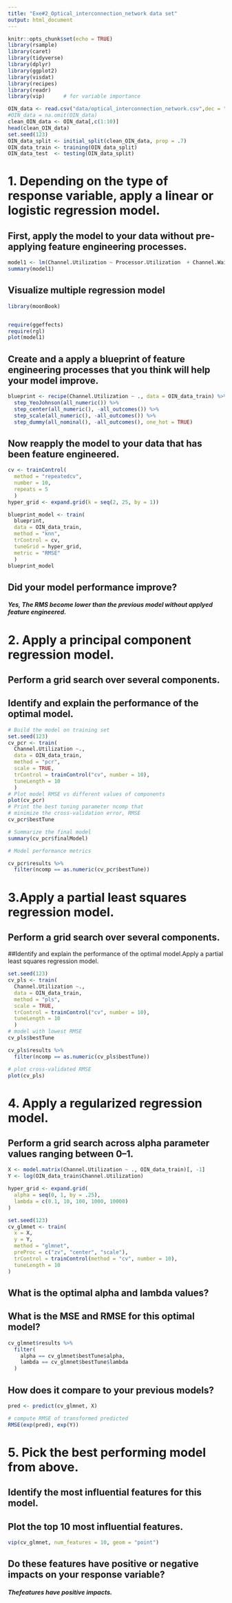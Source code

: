 ```yaml
---
title: "Exe#2_Optical_interconnection_network data set"
output: html_document
---
```


```r
knitr::opts_chunk$set(echo = TRUE)
library(rsample)
library(caret)
library(tidyverse)
library(dplyr)    
library(ggplot2)  
library(visdat)
library(recipes) 
library(readr)
library(vip)      # for variable importance
```

```r
OIN_data <- read.csv("data/optical_interconnection_network.csv",dec = ",", sep = ";" )
#OIN_data = na.omit(OIN_data)
clean_OIN_data <- OIN_data[,c(1:10)]
head(clean_OIN_data)
set.seed(123)
OIN_data_split <- initial_split(clean_OIN_data, prop = .7)
OIN_data_train <- training(OIN_data_split)
OIN_data_test  <- testing(OIN_data_split)
```

# 1. Depending on the type of response variable, apply a linear or logistic regression model.
## First, apply the model to your data without pre-applying feature engineering processes.
```r
model1 <- lm(Channel.Utilization ~ Processor.Utilization  + Channel.Waiting.Time + Input.Waiting.Time + Network.Response.Time,  data = OIN_data_train)
summary(model1)
```

## Visualize multiple regression model

```r
library(moonBook)


require(ggeffects)
require(rgl)
plot(model1)

```

## Create and a apply a blueprint of feature engineering processes that you think will help your model improve.
```r
blueprint <- recipe(Channel.Utilization ~ ., data = OIN_data_train) %>%
  step_YeoJohnson(all_numeric()) %>%
  step_center(all_numeric(), -all_outcomes()) %>%
  step_scale(all_numeric(), -all_outcomes()) %>%
  step_dummy(all_nominal(), -all_outcomes(), one_hot = TRUE)
```

## Now reapply the model to your data that has been feature engineered.

```r
cv <- trainControl(
  method = "repeatedcv", 
  number = 10, 
  repeats = 5
  )
hyper_grid <- expand.grid(k = seq(2, 25, by = 1))

blueprint_model <- train(
  blueprint, 
  data = OIN_data_train, 
  method = "knn", 
  trControl = cv, 
  tuneGrid = hyper_grid,
  metric = "RMSE"
  )
blueprint_model

```

## Did your model performance improve?
##### Yes, The *RMS* become lower than the previous model without applyed *feature engineered*.


# 2. Apply a principal component regression model.
## Perform a grid search over several components.
## Identify and explain the performance of the optimal model.


```r
# Build the model on training set
set.seed(123)
cv_pcr <- train(
  Channel.Utilization ~., 
  data = OIN_data_train, 
  method = "pcr",
  scale = TRUE,
  trControl = trainControl("cv", number = 10),
  tuneLength = 10
  )
# Plot model RMSE vs different values of components
plot(cv_pcr)
# Print the best tuning parameter ncomp that
# minimize the cross-validation error, RMSE
cv_pcr$bestTune
```

```r
# Summarize the final model
summary(cv_pcr$finalModel)
```
```r

# Model performance metrics

cv_pcr$results %>%
  filter(ncomp == as.numeric(cv_pcr$bestTune))
```



# 3.Apply a partial least squares regression model.
## Perform a grid search over several components.
##Identify and explain the performance of the optimal model.Apply a partial least squares regression model.
```r
set.seed(123)
cv_pls <- train(
  Channel.Utilization ~., 
  data = OIN_data_train, 
  method = "pls",
  scale = TRUE,
  trControl = trainControl("cv", number = 10),
  tuneLength = 10
  )
# model with lowest RMSE
cv_pls$bestTune

cv_pls$results %>%
  filter(ncomp == as.numeric(cv_pls$bestTune))

# plot cross-validated RMSE
plot(cv_pls)
```

# 4. Apply a regularized regression model.
## Perform a grid search across alpha parameter values ranging between 0–1.
```r
X <- model.matrix(Channel.Utilization ~ ., OIN_data_train)[, -1]
Y <- log(OIN_data_train$Channel.Utilization)

hyper_grid <- expand.grid(
  alpha = seq(0, 1, by = .25),
  lambda = c(0.1, 10, 100, 1000, 10000)
)

set.seed(123)
cv_glmnet <- train(
  x = X,
  y = Y,
  method = "glmnet",
  preProc = c("zv", "center", "scale"),
  trControl = trainControl(method = "cv", number = 10),
  tuneLength = 10
)

```

## What is the optimal alpha and lambda values?
## What is the MSE and RMSE for this optimal model?
```r
cv_glmnet$results %>%
  filter(
    alpha == cv_glmnet$bestTune$alpha,
    lambda == cv_glmnet$bestTune$lambda
  )
```

## How does it compare to your previous models?
```r

pred <- predict(cv_glmnet, X)

# compute RMSE of transformed predicted
RMSE(exp(pred), exp(Y))
```


# 5. Pick the best performing model from above.
## Identify the most influential features for this model.
## Plot the top 10 most influential features.

```r
vip(cv_glmnet, num_features = 10, geom = "point") 
```

## Do these features have positive or negative impacts on your response variable?
##### Thefeatures have positive impacts.

